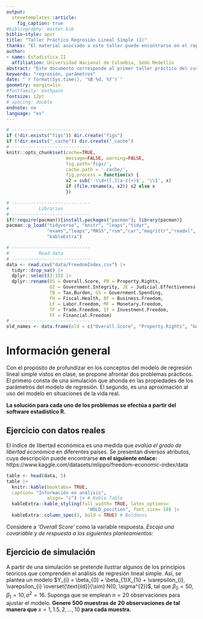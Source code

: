 ```yaml
---
output: 
  stevetemplates::article:
    fig_caption: true
#bibliography: master.bib
biblio-style: apsr
title: "Taller Práctico Regresión Lineal Simple (1)"
thanks: "El material asociado a este taller puede encontrarse en el repositorio del curso, **(https://github.com/Itsssach/Estadistica-II)**"
author:
- name: Estadística II
  affiliation: Universidad Nacional de Colombia, Sede Medellín
abstract: "Este documento corresponde al primer taller práctico del curso de **Estadística II** para la *Universidad Nacional de Colombia*, Sede Medellín, en el periodo 2024 - 2. Se brinda una introducción al análisis de regresión. El enfoque de este taller está sobre las componentes asociadas al modelo de regresión lineal simple -especialmente los parámetros-. **Monitor:** *Santiago Carmona Hincapié.*"
keywords: "regresión, parámetros"
date: "`r format(Sys.time(), '%B %d, %Y')`"
geometry: margin=1in
#fontfamily: mathpazo
fontsize: 12pt
# spacing: double
endnote: no
language: "es"
---
```


```r
# -----------------------------
if (!dir.exists("figs")) dir.create("figs")
if (!dir.exists("_cache")) dir.create("_cache")
# -----------------------------
knitr::opts_chunk$set(cache=TRUE,
                      message=FALSE, warning=FALSE,
                      fig.path='figs/',
                      cache.path = '_cache/',
                      fig.process = function(x) {
                      x2 = sub('-\\d+([.][a-z]+)$', '\\1', x)
                      if (file.rename(x, x2)) x2 else x
                      })
```

```r
# -----------------------------
#           Libraries
# -----------------------------
if(!require(pacman)){install.packages("pacman"); library(pacman)}
pacman::p_load("tidyverse", "knitr", "leaps","tidyr",
               "exams","leaps","MASS","rsm","car","magrittr","readxl", 
               "kableExtra")
```

```r
# -----------------------------
#           Read data
# -----------------------------
data <- read.csv("data/FreedomIndex.csv") |> 
  tidyr::drop_na() |> 
  dplyr::select(3:15) |> 
  dplyr::rename(OS = Overall.Score, PR = Property.Rights, 
                GI = Government.Integrity, JE = Judicial.Effectiveness, 
                TB = Tax.Burden, GS = Government.Spending, 
                FH = Fiscal.Health, BF = Business.Freedom, 
                LF = Labor.Freedom, MF = Monetary.Freedom, 
                TF = Trade.Freedom, IF = Investment.Freedom, 
                FF = Financial.Freedom)
# -----------------------------
old_names <- data.frame(old = c("Overall.Score", "Property.Rights", "Government.Integrity", "Judicial.Effectiveness", "Tax.Burden", "Government.Spending", "Fiscal.Health", "Business.Freedom", "Labor.Freedom", "Monetary.Freedom", "Trade.Freedom", "Investment.Freedom", "Financial.Freedom"), new = c("OS", "PR", "GI", "JE", "TB", "GS", "FH", "BF", "LF", "MF", "TF", "IF", "FF"))

```

# Información general

Con el propósito de profundizar en los conceptos del modelo de regresión lineal simple vistos en clase, se propone afrontar dos problemas prácticos. El primero consta de una simulación que ahonda en las propiedades de los parámetros del modelo de regresión. El segundo, es una aproximación al uso del modelo en situaciones de la vida real.

**La solución para cada uno de los problemas se efectúa a partir del software estadístico R.**

## Ejercicio con datos reales

El índice de libertad económica es una medida que *evalúa el grado de libertad económica* en diferentes países. Se presentan diversos atributos, cuya descripción puede encontrarse **en el siguiente enlace:** https://www.kaggle.com/datasets/mlippo/freedom-economic-index/data

```r
table <- head(data, 5)
table |> 
  knitr::kable(booktabs= TRUE, 
  caption= "Información en análisis", 
               align= "c") |> # Kable Table
  kableExtra::kable_styling(full_width= TRUE, latex_options= 
                              "HOLD_position", font_size= 10) |> 
  kableExtra::column_spec(1, bold = TRUE) # Boldness
```

Considere a *'Overall Score'* como la variable respuesta. *Escoja una covariable y de respuesta a los siguientes planteamientos:*

```{=tex}
\begin{enumerate}
\item Realice un \textbf{breve análisis descriptivo}. ¿Un modelo de regresión lineal simple podría ser adecuado en este caso? ¿Por qué?
\item Escriba la ecuación del modelo de regresión lineal, considerando los supuestos asociados. Obtenga los valores calculados de los parámetros, $\overline{y}, \hat{y}, \hat{\varepsilon_{i}}$ y analícelos.
\item Determine si los parámetros del modelo $\beta_{0}, \beta_{1}$ son significativos, considerando $\alpha = 0.05$. Realice una interpretación en relación al problema. \textbf{¿Estos parámetros tienen sentido?}
\item Calcule un intervalo de confianza -considerando $\alpha = 0.05$- para ambos parámetros. ¿Puede concluir a partir de este resultado si los parámetros son significativos?
\end{enumerate}
```

## Ejercicio de simulación

A partir de una simulación se pretende ilustrar algunos de los principios teóricos que comprenden el análisis de regresión lineal simple. Así, se plantea un modelo $Y_{i} = \beta_{0} + \beta_{1}X_{1i} + \varepsilon_{i}, \varepsilon_{i} \overset{\text{iid}}{\sim} N(0, \sigma^{2})$, tal que $\beta_{0} = 50, \beta_{1} = 10, \sigma^{2} = 16$. Suponga que se emplean $n = 20$ observaciones para ajustar el modelo. **Genere** $\mathbf{500}$ **muestras de** $\mathbf{20}$ **observaciones de tal manera que** $x = 1, 1.5, 2, ..., 10$ **para cada muestra.**

```{=tex}
\begin{enumerate}
\item Para cada muestra calcule $\hat{\beta_{0}}, \hat{\beta_{1}}$. Construya un histograma para cada parámetro estimado y concluya.
\item Para cada muestra, calcule un intervalo de confianza al $90\%$ para $\beta_{1}$. \textit{¿Cuántos de estos intervalos contienen al verdadero valor del parámetro? ¿Se corresponde la teoría con la práctica?}  
\end{enumerate}
```

```{=html}
<!--
# References
\setlength{\parindent}{-0.2in}
\setlength{\leftskip}{0.2in}
\setlength{\parskip}{8pt}
\vspace*{-0.2in}
\noindent
-->
```

